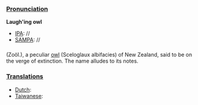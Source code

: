===[[Pronunciation]]===

'''Laugh'ing owl'''
*[[IPA]]: //
*[[SAMPA]]: //
===[[]]===
(Zoöl.), a peculiar [[owl]] (Sceloglaux albifacies) of New Zealand, said to be on the verge of extinction. The name alludes to its notes.
===[[Translations]]===

*[[Dutch]]:
*[[Taiwanese]]: